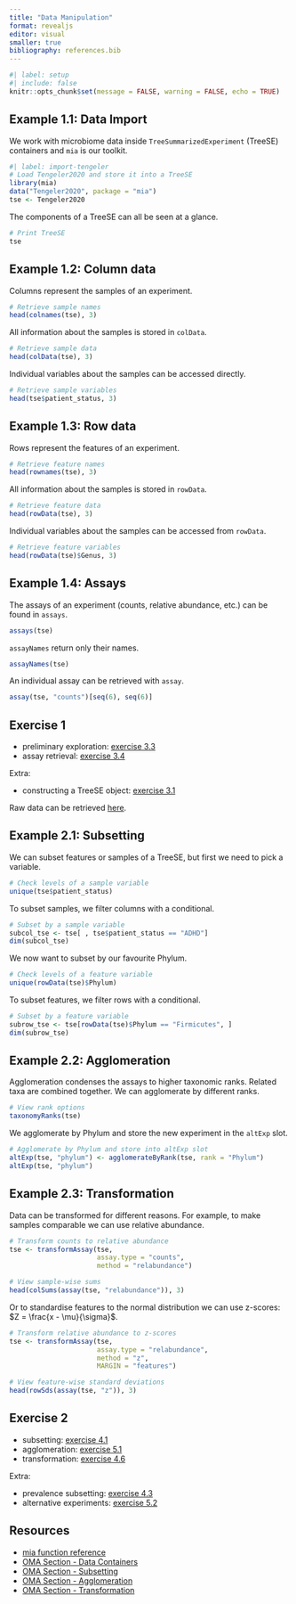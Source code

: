 ```yaml
---
title: "Data Manipulation"
format: revealjs
editor: visual
smaller: true
bibliography: references.bib
---
```


```r
#| label: setup
#| include: false
knitr::opts_chunk$set(message = FALSE, warning = FALSE, echo = TRUE)
```

## Example 1.1: Data Import

We work with microbiome data inside `TreeSummarizedExperiment` (TreeSE) containers and `mia` is our toolkit.

```r
#| label: import-tengeler
# Load Tengeler2020 and store it into a TreeSE
library(mia)
data("Tengeler2020", package = "mia")
tse <- Tengeler2020
```

The components of a TreeSE can all be seen at a glance.

```r
# Print TreeSE
tse
```

## Example 1.2: Column data

Columns represent the samples of an experiment.

```r
# Retrieve sample names
head(colnames(tse), 3)
```

All information about the samples is stored in `colData`.

```r
# Retrieve sample data
head(colData(tse), 3)
```

Individual variables about the samples can be accessed directly.

```r
# Retrieve sample variables
head(tse$patient_status, 3)
```

## Example 1.3: Row data

Rows represent the features of an experiment.

```r
# Retrieve feature names
head(rownames(tse), 3)
```

All information about the samples is stored in `rowData`.

```r
# Retrieve feature data
head(rowData(tse), 3)
```

Individual variables about the samples can be accessed from `rowData`.

```r
# Retrieve feature variables
head(rowData(tse)$Genus, 3)
```

## Example 1.4: Assays

The assays of an experiment (counts, relative abundance, etc.) can be found in `assays`.

```r
assays(tse)
```

`assayNames` return only their names.

```r
assayNames(tse)
```

An individual assay can be retrieved with `assay`.

```r
assay(tse, "counts")[seq(6), seq(6)]
```

## Exercise 1

-   preliminary exploration: [exercise 3.3](https://microbiome.github.io/OMA/docs/devel/pages/98_exercises.html#preliminary-exploration){target="_blank"}
-   assay retrieval: [exercise 3.4](https://microbiome.github.io/OMA/docs/devel/pages/98_exercises.html#assay-retrieval){target="_blank"}

Extra:

-   constructing a TreeSE object: [exercise 3.1](https://microbiome.github.io/OMA/docs/devel/pages/98_exercises.html#sec-construct-TreeSE){target="_blank"}

Raw data can be retrieved
[here](https://github.com/microbiome/data){target="_blank"}.

## Example 2.1: Subsetting

We can subset features or samples of a TreeSE, but first we need to pick a variable.

```r
# Check levels of a sample variable
unique(tse$patient_status)
```

To subset samples, we filter columns with a conditional.

```r
# Subset by a sample variable
subcol_tse <- tse[ , tse$patient_status == "ADHD"]
dim(subcol_tse)
```

We now want to subset by our favourite Phylum.

```r
# Check levels of a feature variable
unique(rowData(tse)$Phylum)
```

To subset features, we filter rows with a conditional.

```r
# Subset by a feature variable
subrow_tse <- tse[rowData(tse)$Phylum == "Firmicutes", ]
dim(subrow_tse)
```

## Example 2.2: Agglomeration

Agglomeration condenses the assays to higher taxonomic ranks. Related taxa are combined together. We can agglomerate by different ranks.

```r
# View rank options
taxonomyRanks(tse)
```

We agglomerate by Phylum and store the new experiment in the `altExp` slot.

```r
# Agglomerate by Phylum and store into altExp slot
altExp(tse, "phylum") <- agglomerateByRank(tse, rank = "Phylum")
altExp(tse, "phylum")
```

## Example 2.3: Transformation

Data can be transformed for different reasons. For example, to make samples comparable we can use relative abundance.

```r
# Transform counts to relative abundance
tse <- transformAssay(tse,
                      assay.type = "counts",
                      method = "relabundance")

# View sample-wise sums
head(colSums(assay(tse, "relabundance")), 3)
```

Or to standardise features to the normal distribution we can use z-scores: $Z = \frac{x - \mu}{\sigma}$.

```r
# Transform relative abundance to z-scores
tse <- transformAssay(tse,
                      assay.type = "relabundance",
                      method = "z",
                      MARGIN = "features")

# View feature-wise standard deviations
head(rowSds(assay(tse, "z")), 3)
```

## Exercise 2

-   subsetting: [exercise 4.1](https://microbiome.github.io/OMA/docs/devel/pages/98_exercises.html#subsetting){target="_blank"}
-   agglomeration: [exercise 5.1](https://microbiome.github.io/OMA/docs/devel/pages/98_exercises.html#taxonomic-levels){target="_blank"}
-   transformation: [exercise 4.6](https://microbiome.github.io/OMA/docs/devel/pages/98_exercises.html#assay-transformation){target="_blank"}

Extra:

-   prevalence subsetting: [exercise 4.3](https://microbiome.github.io/OMA/docs/devel/pages/98_exercises.html#prevalent-and-core-taxonomic-features){target="_blank"}
-   alternative experiments: [exercise 5.2](https://microbiome.github.io/OMA/docs/devel/pages/98_exercises.html#alternative-experiments){target="_blank"}

## Resources

-   [mia function reference](https://microbiome.github.io/mia/reference/index.html){target="_blank"}
-   [OMA Section - Data Containers](https://microbiome.github.io/OMA/docs/devel/pages/04_containers.html#data-containers){target="_blank"}
-   [OMA Section - Subsetting](https://microbiome.github.io/OMA/docs/devel/pages/10_manipulation.html#subsetting){target="_blank"}
-   [OMA Section - Agglomeration](https://microbiome.github.io/OMA/docs/devel/pages/11_taxonomic_information.html#sec-data-agglomeration){target="_blank"}
-   [OMA Section - Transformation](https://microbiome.github.io/OMA/docs/devel/pages/11_taxonomic_information.html#sec-assay-transform){target="_blank"}
